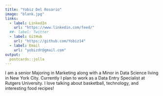 ```yaml
---
title: "Yobiz Del Rosario"
image: "blank.jpg"
links:
  - label: LinkedIn
    url: "https://www.linkedin.com/feed/"
  ##- label: Twitter
  - label: GitHub
    url: "https://github.com/Yobiz14"
  - label: Email
    url: "yobizdr@gmail.com"
output:
  postcards::jolla
---
```

 
I am a senior Majoring in Marketing along with a Minor in Data Science living 
in New York City. Currently I plan to work as a Data Entry Specialist at Rutgers 
University. I love talking about basketball, technology, and interesting food
recipes!
